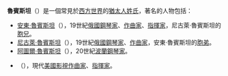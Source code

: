 '''魯賓斯坦'''（{{lang|en|Rubinstein}}）是一個常見於[[西方世界|西方世界]]的[[猶太人|猶太人]][[姓氏|姓氏]]，著名的人物包括：
* [[安東·格里戈里耶維奇·魯賓斯坦|安東·魯賓斯坦]]（{{lang-ru|Антон Григорьевич Рубинштейн}}），19世紀[[俄國|俄國]][[鋼琴家|鋼琴家]]、[[作曲家|作曲家]]、[[指揮家|指揮家]]，尼古萊·魯賓斯坦的[[兄|胞兄]]。
* [[尼古萊·格里戈里耶維奇·魯賓斯坦|尼古萊·魯賓斯坦]]（{{lang-ru|Никола́й Григо́рьевич Рубинште́йн}}），19世紀[[俄國|俄國]][[鋼琴家|鋼琴家]]、[[作曲家|作曲家]]，安東·魯賓斯坦的[[弟|胞弟]]。
* [[阿圖爾·魯賓斯坦|阿圖爾·魯賓斯坦]]（{{lang-pl|Artur Rubinstein}}），20世紀[[波蘭|波蘭]][[鋼琴家|鋼琴家]]。
* {{link-en|阿瑟·B·魯賓斯坦|Arthur B. Rubinstein|阿瑟·B·魯賓斯坦}}（{{lang-en|Arthur B. Rubinstein}}），現代[[美國|美國]][[影視|影視]][[作曲家|作曲家]]、[[指揮家|指揮家]]。

{{消歧義|L|Cat=四字人名消歧义}}